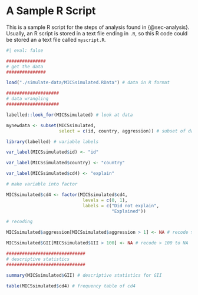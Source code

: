# A Sample R Script {#sec-Rscript}

This is a sample R script for the steps of analysis found in {@sec-analysis}. Usually, an R script is stored in a text file ending in `.R`, so this R code could be stored an a text file called `myscript.R`.

```r
#| eval: false

###############
# get the data
###############

load("./simulate-data/MICSsimulated.RData") # data in R format

####################
# data wrangling
####################

labelled::look_for(MICSsimulated) # look at data

mynewdata <- subset(MICSsimulated,
                    select = c(id, country, aggression)) # subset of data

library(labelled) # variable labels

var_label(MICSsimulated$id) <- "id"

var_label(MICSsimulated$country) <- "country"

var_label(MICSsimulated$cd4) <- "explain"

# make variable into factor

MICSsimulated$cd4 <- factor(MICSsimulated$cd4,
                             levels = c(0, 1),
                             labels = c("Did not explain",
                                        "Explained"))

# recoding

MICSsimulated$aggression[MICSsimulated$aggression > 1] <- NA # recode > 1 to NA

MICSsimulated$GII[MICSsimulated$GII > 100] <- NA # recode > 100 to NA

##############################
# descriptive statistics
##############################

summary(MICSsimulated$GII) # descriptive statistics for GII

table(MICSsimulated$cd4) # frequency table of cd4

```
